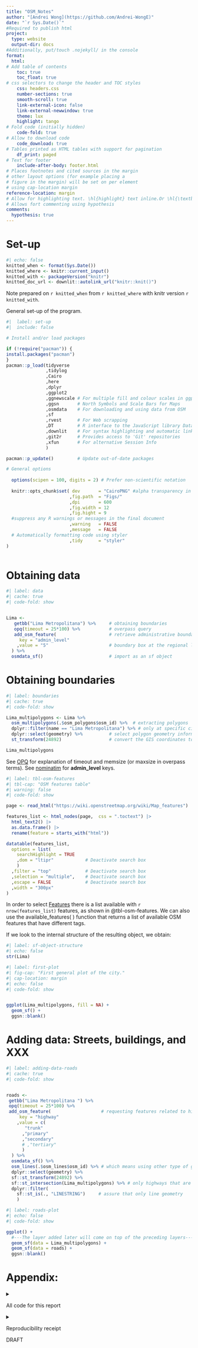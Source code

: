 ---
title: "OSM_Notes"
author: "[Andrei Wong](https://github.com/Andrei-WongE)"
date: "`r Sys.Date()`"
#Required to publish html
project:
  type: website
  output-dir: docs
#Additionally, put/touch .nojekyll/ in the console
format:
  html:
# Add table of contents
    toc: true
    toc_float: true
# css selectors to change the header and TOC styles
    css: headers.css
    number-sections: true
    smooth-scroll: true
    link-external-icon: false
    link-external-newwindow: true
    theme: lux
    highlight: tango
# Fold code (initially hidden)
    code-fold: true
# Allow to download code
    code_download: true
# Tables printed as HTML tables with support for pagination
    df_print: paged
# Text for footer
    include-after-body: footer.html
# Places footnotes and cited sources in the margin
# other layout options (for example placing a 
# figure in the margin) will be set on per element
# using cap-location margin
reference-location: margin
# Allow for highlighting text. \hl{highlight} text inline.Or \hl{\textbf{highlight}} with bold face.
# Allows fort commenting using hypothesis
comments:
  hypothesis: true
---

# Set-up

```{r}
#| echo: false
knitted_when <- format(Sys.Date())
knitted_where <- knitr::current_input()
knitted_with <- packageVersion("knitr")
knitted_doc_url <- downlit::autolink_url("knitr::knit()")
```

Note prepared on `r knitted_when` from `r knitted_where` with knitr version `r knitted_with`.

General set-up of the program.

```{r Set-up}
#|  label: set-up
#|  include: false

# Install and/or load packages

if (!require("pacman")) {
install.packages("pacman")
}
pacman::p_load(tidyverse 
               ,tidylog
               ,Cairo
               ,here
               ,dplyr 
               ,ggplot2
               ,ggnewscale # For multiple fill and colour scales in ggplot2
               ,ggsn       # North Symbols and Scale Bars for Maps
               ,osmdata    # For downloading and using data from OSM
               ,sf
               ,rvest      # For Web scrapping
               ,DT         # R interface to the JavaScript library DataTables
               ,downlit    # For syntax highlighting and automatic linking
               ,git2r      # Provides access to 'Git' repositories
               ,xfun       # For alternative Session Info
               )

pacman::p_update()         # Update out-of-date packages

# General options
    
  options(scipen = 100, digits = 2) # Prefer non-scientific notation
  
  knitr::opts_chunk$set( dev       = "CairoPNG" #alpha transparency in png
                        ,fig.path  = "Figs/"
                        ,dpi       = 600
                        ,fig.width = 12
                        ,fig.hight = 9
  #suppress any R warnings or messages in the final document
                        ,warning   = FALSE 
                        ,message   = FALSE
  # Automatically formatting code using styler
                        ,tidy      = "styler"
)
  

```

# Obtaining data

```{r data}
#| label: data
#| cache: true
#| code-fold: show


Lima <-
   getbb("Lima Metropolitana") %>%     # obtaining boundaries
   opq(timeout = 25*100) %>%           # overpass query
   add_osm_feature(                    # retrieve administrative boundaries
     key = "admin_level"
    ,value = "5"                       # boundary box at the regional level
  ) %>%
  osmdata_sf()                         # import as an sf object

```

# Obtaining boundaries

```{r boudnaries}
#| label: boundaries
#| cache: true
#| code-fold: show

Lima_multipolygons <- Lima %>%                     
  osm_multipolygons(.$osm_polygons$osm_id) %>%  # extracting polygons
  dplyr::filter(name == "Lima Metropolitana") %>% # only at specific city level
  dplyr::select(geometry) %>%          # select polygon geometry information
  st_transform(24892)                  # convert the GIS coordinates to CRS

Lima_multipolygons
```

See [OPQ](https://wiki.openstreetmap.org/wiki/Overpass_API#Resource_management_options_.28osm-script.29) for explanation of timeout and memsize (or maxsize in overpass terms). See [nominatim](https://nominatim.openstreetmap.org/ui/details.html?osmtype=N&osmid=4289361265&class=place) for **admin_level** keys.


```{r tbl-osm-features}
#| label: tbl-osm-features
#| tbl-cap: "OSM features table"
#| warning: false
#| code-fold: show

page <- read_html("https://wiki.openstreetmap.org/wiki/Map_features")

features_list <- html_nodes(page,  css = ".toctext") |> 
  html_text2() |> 
  as.data.frame() |> 
  rename(feature = starts_with("html"))

datatable(features_list,
  options = list(
    searchHighlight = TRUE
    ,dom = "ltipr"            # Deactivate search box
    )
  ,filter = "top"             # Deactivate search box
  ,selection = "multiple",    # Deactivate search box
  ,escape = FALSE             # Deactivate search box
  ,width = "300px"
)
```

In order to select [Features](https://wiki.openstreetmap.org/wiki/Map_Features) there is a list available with `r nrow(features_list)` features, as shown in @tbl-osm-features. We can also use the available_features( ) function that returns a list of available OSM features that have different tags.

If we look to the internal structure of the resulting object, we obtain:

```{r sf-object-structure}
#| label: sf-object-structure
#| echo: false
str(Lima)
```

```{r first-plot}
#| label: first-plot
#| fig-cap: "First general plot of the city."
#| cap-location: margin
#| echo: false
#| code-fold: show


ggplot(Lima_multipolygons, fill = NA) +
  geom_sf() +
  ggsn::blank()

```

<!-- ![First plot.](r`knitr::fig_chunk('Figs/first-plot','png')`) -->

# Adding data: Streets, buildings, and XXX

```{r first-plot-roads}
#| label: adding-data-roads
#| cache: true
#| code-fold: show


roads <-
 getbb("Lima Metropolitana ") %>% 
 opq(timeout = 25*100) %>%
 add_osm_feature(                   # requesting features related to highway
     key = "highway" 
    ,value = c(
       "trunk"
      ,"primary"
      ,"secondary"
      # ,"tertiary"
      )
  ) %>% 
  osmdata_sf() %>% 
  osm_lines(.$osm_lines$osm_id) %>% # which means using other type of geometry
  dplyr::select(geometry) %>%
  sf::st_transform(24892) %>% 
  sf::st_intersection(Lima_multipolygons) %>% # only highways that are in the city
  dplyr::filter(
    sf::st_is(., "LINESTRING")     # assure that only line geometry        
    )
```

```{r roads-plot}
#| label: roads-plot
#| echo: false
#| code-fold: show

ggplot() +
  #---The layer added later will come on top of the preceding layers---#
  geom_sf(data = Lima_multipolygons) +
  geom_sf(data = roads) +
  ggsn::blank()

```

<!-- ![Roads plot.](r`knitr::fig_chunk('Figs/roads-plot','png')`) -->

# Appendix:

<details>

<summary>

All code for this report

</summary>

```{r ref.label = knitr::all_labels()}
#| eval: false
```

</details>

<details>

<summary>

Reproducibility receipt

</summary>

```{r Reproducibility receipt}
      ## Datetime
      Sys.time()
  
      ## Repository
      git2r::repository()
  
      ## session info
      xfun::session_info()
      
```

</details>

<div class="watermark">DRAFT</div>
